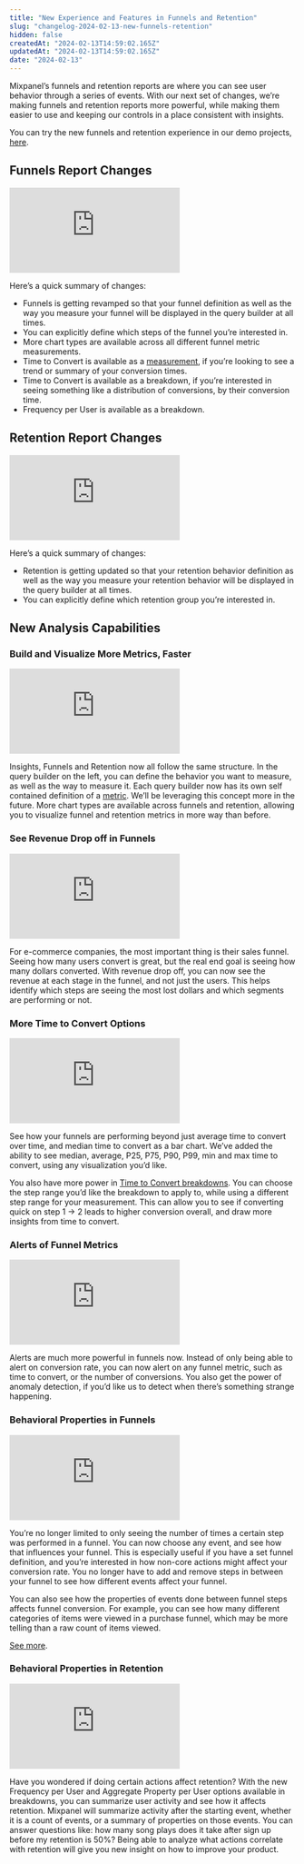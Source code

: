 ```yaml
---
title: "New Experience and Features in Funnels and Retention"
slug: "changelog-2024-02-13-new-funnels-retention"
hidden: false
createdAt: "2024-02-13T14:59:02.165Z"
updatedAt: "2024-02-13T14:59:02.165Z"
date: "2024-02-13"
---
```


Mixpanel’s funnels and retention reports are where you can see user behavior through a series of events. With our next set of changes, we’re making funnels and retention reports more powerful, while making them easier to use and keeping our controls in a place consistent with insights.

You can try the new funnels and retention experience in our demo projects, [here](https://mixpanel.com/project/3018488/view/3536632/app/funnels).

## Funnels Report Changes

<div style={{position: 'relative', paddingBottom: '64.90384615384616%', height: 0}}>
    <iframe src="https://www.loom.com/embed/7905e588beea48c5bc757ce8c43aae8b"
        frameBorder="0"
        webkitallowfullscreen="true" mozallowfullscreen="true" allowFullScreen
        style={{position: 'absolute', 'top': 0, 'left': 0, 'width': '100%', 'height': '100%'}}>
    </iframe>
</div>

Here’s a quick summary of changes:

- Funnels is getting revamped so that your funnel definition as well as the way you measure your funnel will be displayed in the query builder at all times.
- You can explicitly define which steps of the funnel you’re interested in.
- More chart types are available across all different funnel metric measurements.
- Time to Convert is available as a [measurement](https://docs.mixpanel.com/docs/reports/funnels#step-2-choose-your-measurement), if you’re looking to see a trend or summary of your conversion times.
- Time to Convert is available as a breakdown, if you’re interested in seeing something like a distribution of conversions, by their conversion time.
- Frequency per User is available as a breakdown.

## Retention Report Changes

<div style={{position: 'relative', paddingBottom: '64.90384615384616%', height: 0}}>
    <iframe src="https://www.loom.com/embed/45ddc28851aa494ead99bccafe1f9a37"
        frameBorder="0"
        webkitallowfullscreen="true" mozallowfullscreen="true" allowFullScreen
        style={{position: 'absolute', 'top': 0, 'left': 0, 'width': '100%', 'height': '100%'}}>
    </iframe>
</div>

Here’s a quick summary of changes:

- Retention is getting updated so that your retention behavior definition as well as the way you measure your retention behavior will be displayed in the query builder at all times.
- You can explicitly define which retention group you’re interested in.

## New Analysis Capabilities

### Build and Visualize More Metrics, Faster

<div style={{position: 'relative', paddingBottom: '64.90384615384616%', height: 0}}>
    <iframe src="https://www.loom.com/embed/bee5153decf441c49d141f8b68f161e4"
        frameBorder="0"
        webkitallowfullscreen="true" mozallowfullscreen="true" allowFullScreen
        style={{position: 'absolute', 'top': 0, 'left': 0, 'width': '100%', 'height': '100%'}}>
    </iframe>
</div>

Insights, Funnels and Retention now all follow the same structure. In the query builder on the left, you can define the behavior you want to measure, as well as the way to measure it. Each query builder now has its own self contained definition of a [metric](/docs/reports/overview#metrics). We’ll be leveraging this concept more in the future. More chart types are available across funnels and retention, allowing you to visualize funnel and retention metrics in more way than before.

### See Revenue Drop off in Funnels

<div style={{position: 'relative', paddingBottom: '64.90384615384616%', height: 0}}>
    <iframe src="https://www.loom.com/embed/e041e17a02d4429b84304ba0ce1345dc"
        frameBorder="0"
        webkitallowfullscreen="true" mozallowfullscreen="true" allowFullScreen
        style={{position: 'absolute', 'top': 0, 'left': 0, 'width': '100%', 'height': '100%'}}>
    </iframe>
</div>

For e-commerce companies, the most important thing is their sales funnel. Seeing how many users convert is great, but the real end goal is seeing how many dollars converted. With revenue drop off, you can now see the revenue at each stage in the funnel, and not just the users. This helps identify which steps are seeing the most lost dollars and which segments are performing or not.

### More Time to Convert Options

<div style={{position: 'relative', paddingBottom: '64.90384615384616%', height: 0}}>
    <iframe src="https://www.loom.com/embed/5150be7a7b194de0ac538ff85c35c3ce"
        frameBorder="0"
        webkitallowfullscreen="true" mozallowfullscreen="true" allowFullScreen
        style={{position: 'absolute', 'top': 0, 'left': 0, 'width': '100%', 'height': '100%'}}>
    </iframe>
</div>

See how your funnels are performing beyond just average time to convert over time, and median time to convert as a bar chart. We’ve added the ability to see median, average, P25, P75, P90, P99, min and max time to convert, using any visualization you’d like.

You also have more power in [Time to Convert breakdowns](/docs/reports/funnels#time-to-convert). You can choose the step range you’d like the breakdown to apply to, while using a different step range for your measurement. This can allow you to see if converting quick on step 1 → 2 leads to higher conversion overall, and draw more insights from time to convert.

### Alerts of Funnel Metrics

<div style={{position: 'relative', paddingBottom: '64.90384615384616%', height: 0}}>
    <iframe src="https://www.loom.com/embed/0284fcd216c74397966996fbb558b053"
        frameBorder="0"
        webkitallowfullscreen="true" mozallowfullscreen="true" allowFullScreen
        style={{position: 'absolute', 'top': 0, 'left': 0, 'width': '100%', 'height': '100%'}}>
    </iframe>
</div>

Alerts are much more powerful in funnels now. Instead of only being able to alert on conversion rate, you can now alert on any funnel metric, such as time to convert, or the number of conversions. You also get the power of anomaly detection, if you’d like us to detect when there’s something strange happening.

### Behavioral Properties in Funnels

<div style={{position: 'relative', paddingBottom: '64.90384615384616%', height: 0}}>
    <iframe src="https://www.loom.com/embed/e6e9806db88b448bb82044033ac052cf"
        frameBorder="0"
        webkitallowfullscreen="true" mozallowfullscreen="true" allowFullScreen
        style={{position: 'absolute', 'top': 0, 'left': 0, 'width': '100%', 'height': '100%'}}>
    </iframe>
</div>

You’re no longer limited to only seeing the number of times a certain step was performed in a funnel. You can now choose any event, and see how that influences your funnel. This is especially useful if you have a set funnel definition, and you’re interested in how non-core actions might affect your conversion rate. You no longer have to add and remove steps in between your funnel to see how different events affect your funnel.

You can also see how the properties of events done between funnel steps affects funnel conversion. For example, you can see how many different categories of items were viewed in a purchase funnel, which may be more telling than a raw count of items viewed.

[See more](/docs/reports/funnels#frequency).

### Behavioral Properties in Retention

<div style={{position: 'relative', paddingBottom: '64.90384615384616%', height: 0}}>
    <iframe src="https://www.loom.com/embed/dd4042654e6f46039d011a680fe93948"
        frameBorder="0"
        webkitallowfullscreen="true" mozallowfullscreen="true" allowFullScreen
        style={{position: 'absolute', 'top': 0, 'left': 0, 'width': '100%', 'height': '100%'}}>
    </iframe>
</div>

Have you wondered if doing certain actions affect retention? With the new Frequency per User and Aggregate Property per User options available in breakdowns, you can summarize user activity and see how it affects retention. Mixpanel will summarize activity after the starting event, whether it is a count of events, or a summary of properties on those events. You can answer questions like: how many song plays does it take after sign up before my retention is 50%? Being able to analyze what actions correlate with retention will give you new insight on how to improve your product.
